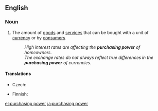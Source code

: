 ==English==
{{wikipedia}}

===Noun===
{{en-noun|-}}

# {{economics}} The amount of [[goods]] and [[service]]s that can be bought with a unit of [[currency]] or by [[consumer|consumers]].
#: ''High interest rates are affecting the '''purchasing power''' of homeowners.''
#: ''The exchange rates do not always reflect true differences in the '''purchasing power''' of currencies.''

====Translations====
{{trans-top|amount of goods and services}}
* Czech: {{t-|cs|kupní síla|f}}
{{trans-mid}}
* Finnish: {{t-|fi|ostovoima}}
{{trans-bottom}}

[[el:purchasing power]]
[[ja:purchasing power]]